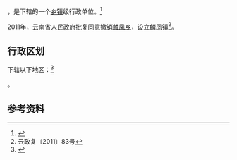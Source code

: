 {{中国乡级行政区|53/06/29/204/000}}

'''{{PAGENAMEBASE}}'''，是{{PRC admin/fullname|53/06/29/204/000|3}}下辖的一个[[乡镇|乡镇]]级行政单位。<ref>{{PRC admin/ref sgc|{{PRC admin/parent|53/06/29/204/000}}}}</ref>

2011年，云南省人民政府批复同意撤销[[麟凤乡|麟凤乡]]，设立麟凤镇<ref>云政复〔2011〕83号</ref>。

== 行政区划 ==

{{PAGENAMEBASE}}下辖以下地区：<ref>{{PRC admin/ref sgc|53/06/29/204/000}}</ref>

{{PRC admin/children|53/06/29/204/000}}。

== 参考资料 ==

{{reflist}}

{{行政区划小作品}}
{{PRC admin/navcat|53/06/29/204/000}}